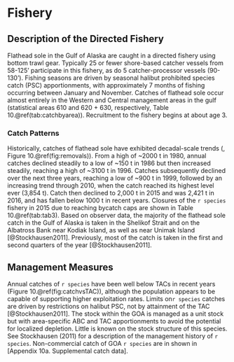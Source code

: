 # Fishery 

## Description of the Directed Fishery
Flathead sole in the Gulf of Alaska are caught in a directed fishery using bottom trawl gear. Typically 25 or fewer shore-based catcher vessels from 58-125’ participate in this fishery, as do 5 catcher-processor vessels (90-130’). Fishing seasons are driven by seasonal halibut prohibited species catch (PSC) apportionments, with approximately 7 months of fishing occurring between January and November. Catches of flathead sole occur almost entirely in the Western and Central management areas in the gulf (statistical areas 610 and 620 + 630, respectively, Table 10.\@ref(tab:catchbyarea)). Recruitment to the fishery begins at about age 3.


### Catch Patterns
Historically, catches of flathead sole have exhibited decadal-scale trends (, Figure 10.\@ref(fig:removals)). From a high of ~2000 t in 1980, annual catches declined steadily to a low of ~150 t in 1986 but then increased steadily, reaching a high of ~3100 t in 1996. Catches subsequently declined over the next three years, reaching a low of ~900 t in 1999, followed by an increasing trend through 2010, when the catch reached its highest level ever (3,854 t). Catch then declined to 2,000 t in 2015 and was 2,421 t in 2016, and has fallen below 1000 t in recent years.  Closures of the `r species` fishery in 2015 due to reaching bycatch caps are shown in Table 10.\@ref(tab:tab3).
Based on observer data, the majority of the flathead sole catch in the Gulf of Alaska is taken in the Shelikof Strait and on the Albatross Bank near Kodiak Island, as well as near Unimak Island  [@Stockhausen2011]. Previously, most of the catch is taken in the first and second quarters of the year  [@Stockhausen2011].

## Management Measures 
Annual catches of `r species` have been well below TACs in recent years (Figure 10.\@ref(fig:catchvsTAC)), although the population appears to be capable of supporting higher exploitation rates. Limits on`r species` catches are driven by restrictions on halibut PSC, not by attainment of the TAC [@Stockhausen2011]. 
The stock within the GOA is managed as a unit stock but with area-specific ABC and TAC apportionments to avoid the potential for localized depletion.  Little is known on the stock structure of this species.  See Stockhausen (2011) for a description of the management history of `r species`.
Non-commercial catch of GOA `r species` are in shown in [Appendix 10a. Supplemental catch data].







